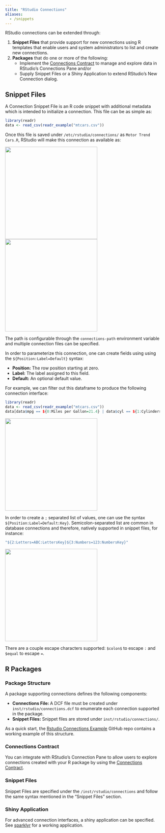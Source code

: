 ```yaml
---
title: "RStudio Connections"
aliases:
  - /snippets
---
```


RStudio connections can be extended through:

1. **Snippet Files** that provide support for new connections using R templates that enable users and system administrators to list and create new connections.
2. **Packages** that do one or more of the following: 
     + Implement the [Connections Contract](connections-contract.html) to manage and explore data in RStudio's Connections Pane and/or
     + Supply Snippet Files or a Shiny Application to extend RStudio's New Connection dialog.

## Snippet Files

A Connection Snippet File is an R code snippet with additional metadata which is intended to initialize a connection. This file can be as simple as:

```r
library(readr)
data <- read_csv(readr_example("mtcars.csv"))
```

Once this file is saved under `/etc/rstudio/connections/` as `Motor Trend Cars.R`, RStudio will make this connection as available as:

<img src="resources/connections/basic-connection-selection.png" width="300" style="display: inline-block"/><img src="resources/connections/basic-connection-interface.png" width="300" style="display: inline-block"/>

The path is configurable through the `connections-path` environment variable and multiple connection files can be specified.

In order to parameterize this connection, one can create fields using using the `${Position:Label=Default}` syntax:

- **Position:** The row position starting at zero.
- **Label:** The label assigned to this field.
- **Default:** An optional default value.

For example, we can filter out this dataframe to produce the following connection interface:

```r
library(readr)
data <- read_csv(readr_example("mtcars.csv"))
data[data$mpg == ${0:Miles per Gallon=21.4} | data$cyl == ${1:Cylinders=6}, ]
```

<img src="resources/connections/fields-connection-interface.png" width="300" style="display: inline-block;margin: 0 auto;"/>

In order to create a `;` separated list of values, one can use the syntax `${Position:Label=Default:Key}`. Semicolon-separated list are common in database connections and therefore, natively supported in snippet files, for instance:

```r
"${2:Letters=ABC:LettersKey}${3:Numbers=123:NumbersKey}"
```

<img src="resources/connections/keyvalue-connection-interface.png" width="300" style="display: inline-block;margin: 0 auto;"/>

There are a couple escape characters supported: `$colon$` to escape `:` and `$equal` to escape `=`.

## R Packages

### Package Structure

A package supporting connections defines the following components:

- **Connections File: ** A DCF file must be created under `inst/rstudio/connections.dcf` to enumerate each connection supported in the package.
- **Snippet Files:** Snippet files are stored under `inst/rstudio/connections/`.

As a quick start, the [Rstudio Connections Example](https://github.com/rstudio/rstudio-connections-example) GitHub repo contains a working example of this structure.

### Connections Contract

You can integrate with RStudio's Connection Pane to allow users to explore connections created with your R package by using the [Connections Contract](/contract).

### Snippet Files

Snippet Files are specified under the `/inst/rstudio/connections` and follow the same syntax mentioned in the "Snippet Files" section.

### Shiny Application

For advanced connection interfaces, a shiny application can be specified. See [sparklyr](https://github.com/rstudio/sparklyr/blob/master/R/connection_shinyapp.R) for a working application.